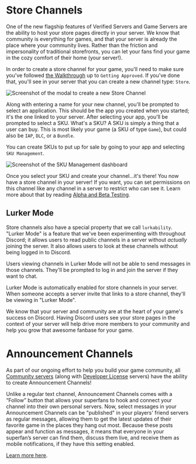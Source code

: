 
# Store Channels

One of the new flagship features of Verified Servers and Game Servers are the ability to host your store pages directly in your server. We know that community is everything for games, and that your server is already the place where your community lives. Rather than the friction and impersonality of traditional storefronts, you can let your fans find your game in the cozy comfort of their home (your server!).

In order to create a store channel for your game, you'll need to make sure you've followed [the Walkthrough](/game-and-server-management/how-to-get-your-game-on-discord/) up to `Getting Approved`. If you've done that, you'll see in your server that you can create a new channel type: `Store`.

![Screenshot of the modal to create a new Store Channel](create-store-channel.png)

Along with entering a name for your new channel, you'll be prompted to select an application. This should be the app you created when you started; it's the one linked to your server. After selecting your app, you'll be prompted to select a SKU. What's a SKU? A SKU is simply a thing that a user can buy. This is most likely your game (a SKU of type `Game`), but could also be `IAP`, `DLC`, or a `Bundle`.

You can create SKUs to put up for sale by going to your app and selecting `SKU Management`.

![Screenshot of the SKU Management dashboard](sku-management.png)

Once you select your SKU and create your channel...it's there! You now have a store channel in your server! If you want, you can set permissions on this channel like any channel in a server to restrict who can see it. Learn more about that by reading [Alpha and Beta Testing](/game-and-server-management/alpha-and-beta-testing/).

## Lurker Mode

Store channels also have a special property that we call `lurkability`. "Lurker Mode" is a feature that we've been experimenting with throughout Discord; it allows users to read public channels in a server without _actually_ joining the server. It also allows users to look at these channels without being logged in to Discord.

<Alert type="info">

Users viewing channels in Lurker Mode will not be able to send messages in those channels. They'll be prompted to log in and join the server if they want to chat.

</Alert>

Lurker Mode is automatically enabled for store channels in your server. When someone accepts a server invite that links to a store channel, they'll be viewing in "Lurker Mode".

We know that your server and community are at the heart of your game's success on Discord. Having Discord users see your store pages in the context of your server will help drive more members to your community and help you grow that awesome fanbase for your game.

# Announcement Channels

As part of our ongoing effort to help you build your game community, all [Community servers](https://dis.gd/communityservers) (along with [Developer License](docs/game-and-server-management/how-to-get-your-game-on-discord#your-server-your-kingdom) servers) have the ability to create Announcement Channels!

Unlike a regular text channel, Announcement Channels comes with a “Follow” button that allows your superfans to hook and connect your channel into their own personal servers. Now, select messages in your Announcement Channels can be "published" in your players' friend servers as regular messages, allowing them to get the latest updates of their favorite game in the places they hang out most. Because these posts appear and function as messages, it means that everyone in your superfan’s server can find them, discuss them live, and receive them as mobile notifications, if they have this setting enabled.

[Learn more here](https://support.discord.com/hc/en-us/articles/360032008192).
